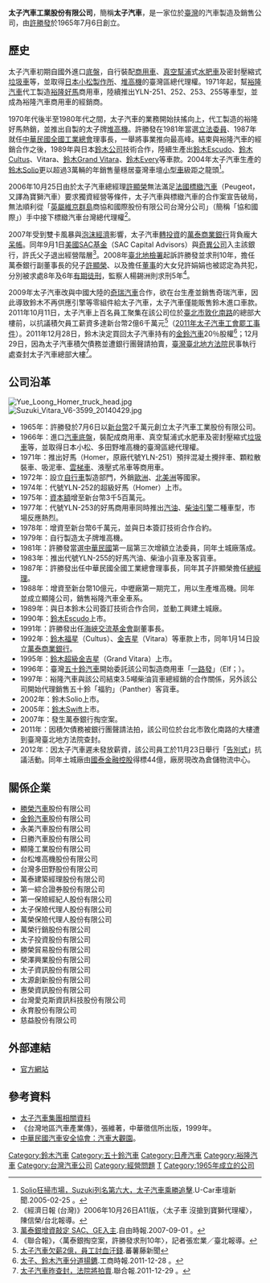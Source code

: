 {{Infobox Company 
| company_name = 太子汽車工業股份有限公司
| company_name_en = Prince Motor Co., Ltd.
| company_logo = 
| company_type = [[私人公司|私人公司]]、[[股份有限公司|股份有限公司]]
| market_information = 
| foundation = 1965年7月6日
| location = {{TWN}}[[新北市|新北市]][[三重區|三重區]]重新路五段611號    
| zip_code = 24158
| telephone_no = 0800-037-168
| founder = [[許勝發|許勝發]]
| chairman = [[許勝發|許勝發]]
| GM = [[許顯榮|許顯榮]]
| industry = 汽車製造業
| products = [[汽車|汽車]]
| capital = [[新台幣|新台幣]]2,800,000,000元
| company_slogan = 
| revenue = 
| operating_income = 
| net_income = 
| num_employees = 
| parent = 
| subsid = 
| homepage = http://www.auto21.com.tw/
| footnotes = 
}}

'''太子汽車工業股份有限公司'''，簡稱'''太子汽車'''，是一家位於[[臺灣|臺灣]]的汽車製造及銷售公司，由[[許勝發|許勝發]]於1965年7月6日創立。

==歷史==
太子汽車初期自國外進口[[底盤|底盤]]，自行裝配[[商用車|商用車]]、[[真空|真空]][[幫浦|幫浦]]式[[水肥車|水肥車]]及密封壓縮式[[垃圾車|垃圾車]]等，並取得[[日本|日本]][[小松製作所|小松製作所]]、{{link-ja|多田野|タダノ}}[[叉車|堆高機]]的臺灣區總代理權。1971年起，幫[[裕隆汽車|裕隆汽車]]代工製造[[裕隆好馬|裕隆好馬]]商用車，陸續推出YLN-251、252、253、255等車型，並成為裕隆汽車商用車的經銷商。

1970年代後半至1980年代之間，太子汽車的業務開始扶搖向上，代工製造的裕隆好馬熱銷，並推出自製的太子牌[[叉車|堆高機]]。許勝發在1981年當選[[立法委員|立法委員]]、1987年就任[[中華民國全國工業總會|中華民國全國工業總會]]理事長，一舉將事業推向最高峰。結束與裕隆汽車的經銷合作之後，1989年與日本[[鈴木公司|鈴木公司]]技術合作，陸續生產出[[鈴木Escudo|鈴木Escudo]]、[[鈴木Cultus|鈴木Cultus]]、Vitara、[[鈴木Grand_Escudo|鈴木Grand Vitara]]、[[鈴木Every|鈴木Every]]等車款。2004年太子汽車生產的[[鈴木Solio|鈴木Solio]]更以超過3萬輛的年銷售量穩居臺灣車壇[[次紧凑型车|小型車]]級距之龍頭<ref>[http://news.u-car.com.tw/3033.html Solio狂掃市場，Suzuki列名第六大，太子汽車乘勝追擊].U-Car車壇新聞.2005-02-25 {{Wayback|url=http://news.u-car.com.tw/3033.html |date=20150213170111 }}。</ref>。

2006年10月25日由於太子汽車總經理[[許顯榮|許顯榮]]無法滿足[[法國|法國]][[標緻汽車|標緻汽車]]（Peugeot，又譯為寶獅汽車）要求獨資經營等條件，太子汽車與標緻汽車的合作案宣告破局，無法順利從「[[英屬維京群島|英屬維京群島]]商協和國際股份有限公司台灣分公司」（簡稱「協和國際」）手中接下標緻汽車台灣總代理權<ref>《經濟日報 (台灣)》2006年10月26日A11版，〈太子車 沒搶到寶獅代理權〉，陳信榮/台北報導。</ref>。

2007年受到雙卡風暴與[[泡沫經濟|泡沫經濟]]影響，太子汽車[[轉投資|轉投資]]的[[萬泰商業銀行|萬泰商業銀行]]背負龐大[[呆帳|呆帳]]。同年9月1日[[美國|美國]][[SAC基金|SAC基金]]（SAC Capital Advisors）與[[通用电气|奇異公司]]入主該銀行，許氏父子退出經營階層<ref>[http://www.libertytimes.com.tw/2007/new/sep/1/today-e2.htm 萬泰銀增資敲定 SAC、GE入主].自由時報.2007-09-01 {{Wayback|url=http://www.libertytimes.com.tw/2007/new/sep/1/today-e2.htm |date=20121014022151 }}。</ref>。2008年[[臺灣臺北地方法院檢察署|臺北地檢署]]起訴許勝發並求刑10年，擔任萬泰銀行副董事長的兒子[[許顯榮|許顯榮]]、以及擔任[[董事|董事]]的大女兒許娟娟也被認定為共犯，分別被求處8年及6年[[有期徒刑|有期徒刑]]，監察人楊錫洲則求刑5年<ref>《聯合報》，〈萬泰銀掏空案，許勝發求刑10年〉，記者張宏業／臺北報導。</ref>。

2009年太子汽車改與中國大陸的[[奇瑞汽車|奇瑞汽車]]合作，欲在台生產並銷售奇瑞汽車，因此導致鈴木不再供應引擎等零組件給太子汽車，太子汽車僅能販售鈴木進口車款。2011年10月11日，太子汽車上百名員工聚集在該公司位於[[臺北市|臺北市]][[敦化南路|敦化南路]]的總部大樓前，以抗議積欠員工薪資多達新台幣2億6千萬元<ref>[http://n.yam.com/lihpao/garden/201110/20111011466884.html 太子汽車欠薪2億，員工討血汗錢].蕃薯藤新聞{{dead link}}</ref>（[[2011年太子汽車工會罷工事件|2011年太子汽車工會罷工事件]]）。2011年12月28日，鈴木決定買回太子汽車持有的[[金鈴汽車|金鈴汽車]]20％股權<ref>[https://tw.news.yahoo.com/%E5%A4%AA%E5%AD%90-%E9%88%B4%E6%9C%A8%E6%B1%BD%E8%BB%8A-%E5%88%86%E9%81%93%E6%8F%9A%E9%91%A3-213000546.html 太子、鈴木汽車分道揚鑣].工商時報.2011-12-28 {{Wayback|url=https://tw.news.yahoo.com/%E5%A4%AA%E5%AD%90-%E9%88%B4%E6%9C%A8%E6%B1%BD%E8%BB%8A-%E5%88%86%E9%81%93%E6%8F%9A%E9%91%A3-213000546.html |date=20141205181751 }}。</ref>；12月29日，因為太子汽車積欠債務並遭銀行團聲請拍賣，[[臺灣臺北地方法院|臺灣臺北地方法院]]民事執行處查封太子汽車總部大樓<ref>[http://udn.com/NEWS/FINANCE/FIN1/6810684.shtml 太子汽車昨查封，法院將拍賣].聯合報.2011-12-29 {{Wayback|url=http://udn.com/NEWS/FINANCE/FIN1/6810684.shtml |date=20120203024950 }}。</ref>。

== 公司沿革 ==
[[File:Yue_Loong_Homer_truck_head.jpg|thumb]]
[[File:Suzuki_Vitara_V6-3599_20140429.jpg|thumb]]
* 1965年：許勝發於7月6日以[[新台幣|新台幣]]2千萬元創立太子汽車工業股份有限公司。
* 1966年：進口[[汽車|汽車]][[底盤|底盤]]，裝配成商用車、真空幫浦式水肥車及密封壓縮式[[垃圾車|垃圾車]]等，並取得日本小松、多田野堆高機的臺灣區總代理權。
* 1971年：推出好馬（Homer，原廠代號YLN-251）預拌混凝土攪拌車、顆粒散裝車、吸泥車、[[雲梯車|雲梯車]]、液壓式吊車等商用車。
* 1972年：設立[[自行車|自行車]]製造部門，外銷[[歐洲|歐洲]]、[[北美洲|北美洲]]等國家。
* 1974年：代號YLN-252的超級好馬（Homer）上市。
* 1975年：[[資本|資本額]]增至新台幣3千5百萬元。
* 1977年：代號YLN-253的好馬商用車同時推出[[汽油|汽油]]、[[柴油|柴油]][[發動機|引擎]]二種車型，市場反應熱烈。
* 1978年：增資至新台幣6千萬元，並與日本{{link-ja|高田工業|高田工業}}簽訂技術合作合約。
* 1979年：自行製造太子牌堆高機。
* 1981年：許勝發當選[[中華民國|中華民國]]第一屆第三次增額立法委員，同年土城廠落成。
* 1983年：推出代號YLN-255的好馬汽油、柴油小貨車及客貨車。
* 1987年：許勝發出任中華民國全國工業總會理事長，同年其子許顯榮擔任[[總經理|總經理]]。
* 1988年：增資至新台幣10億元，中壢廠第一期完工，用以生產堆高機。同年並成立顯隆公司，銷售裕隆汽車全車系。
* 1989年：與日本鈴木公司簽訂技術合作合同，並動工興建土城廠。
* 1990年：[[鈴木Escudo|鈴木Escudo]]上市。
* 1991年：許勝發出任[[海峽交流基金會|海峽交流基金會]]副董事長。
* 1992年：[[鈴木Cultus#第二代（SF系_1988年-1999年）|鈴木福星]]（Cultus）、[[鈴木Escudo|金吉星]]（Vitara）等車款上市，同年1月14日設立[[萬泰商業銀行|萬泰商業銀行]]。
* 1995年：[[鈴木Escudo|鈴木超級金吉星]]（Grand Vitara）上市。
* 1996年：臺灣[[五十鈴汽車|五十鈴汽車]]開始委託該公司製造商用車「[[五十鈴Elf|一路發]]」（Elf；{{lang|ja|いすゞ・エルフ}}）。
* 1997年：裕隆汽車與該公司結束3.5噸柴油貨車總經銷的合作關係，另外該公司開始代理銷售五十鈴「福豹」（Panther）客貨車。
* 2002年：鈴木Solio上市。
* 2005年：[[鈴木Swift#第二代（ZC11S/ZD11S/ZC21S/ZD21S/ZC71S系_2004年–2010年）|鈴木Swift]]上市。
* 2007年：發生萬泰銀行掏空案。
* 2011年：因積欠債務被銀行團聲請法拍，該公司位於台北市敦化南路的大樓遭到臺灣臺北地方法院查封。
* 2012年：因太子汽車遲未發放薪資，該公司員工於11月23日舉行「[[告別式|告別式]]」抗議活動。同年土城廠由[[國泰金融控股|國泰金融控股]]得標44億，廠房現改為倉儲物流中心。

== 關係企業 ==
* [[勝榮汽車|勝榮汽車]]股份有限公司
* [[金鈴汽車|金鈴汽車]]股份有限公司
* 永美汽車股份有限公司
* 日勝汽車股份有限公司
* 顯隆工業股份有限公司
* 台松堆高機股份有限公司
* 台灣多田野股份有限公司
* 萬泰建築經理股份有限公司
* 第一綜合證券股份有限公司
* 第一保險經紀人股份有限公司
* 太子保險代理人股份有限公司
* 萬榮保險代理人股份有限公司
* 萬榮行銷股份有限公司
* 太子投資股份有限公司
* 勝榮貿易股份有限公司
* 榮澤興業股份有限公司
* 太子資訊股份有限公司
* 太源創新股份有限公司
* 惠榮資訊股份有限公司
* 台灣愛克斯資訊科技股份有限公司
* 永育股份有限公司
* 慈益股份有限公司

== 外部連結 ==
* [http://www.auto21.com.tw/ 官方網站]{{Wayback|url=http://www.auto21.com.tw/ |date=20111224064812 }}

== 參考資料 ==
{{reflist}}
{{commons category|Taiwan Prince Motor}}
* [https://web.archive.org/web/20120729012435/http://vod.lib.sju.edu.tw/group2004/groupdata/99204690.htm 太子汽車集團相關資料]
* 《台灣地區汽車產業傳》，張維著，中華徵信所出版，1999年。
* [http://www.carsafety.org.tw/about_car02.aspx 中華民國汽車安全協會：汽車大觀園]{{Wayback|url=http://www.carsafety.org.tw/about_car02.aspx |date=20110324235750 }}。

[[Category:鈴木汽車|Category:鈴木汽車]]
[[Category:五十鈴汽車|Category:五十鈴汽車]]
[[Category:日產汽車|Category:日產汽車]]
[[Category:裕隆汽車|Category:裕隆汽車]]
[[Category:台灣汽車公司|Category:台灣汽車公司]]
[[Category:經營問題|Category:經營問題]]
[[Category:總部位於新北市的工商業機構|T]]
[[Category:1965年成立的公司|Category:1965年成立的公司]]